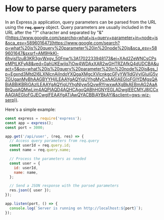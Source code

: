 
# How to parse query parameters


In an Express.js application, query parameters can be parsed from the URL using the **`req.query`** object. Query parameters are usually included in the URL after the "?" character and separated by "&" ([https://www.google.com/searchq=what+is+query+parameter+in+node+js&sca_esv=589601647](https://www.google.com/search?q=what%20is%20query%20parameter%20in%20node%20js&sca_esv=589601647&sxsrf=AM9HkKl-6hyjsI1zuB3KR3gyWxgy_50Fnw%3A1702233948173&ei=XAd2ZeWNCsCPseMPtLKFyA8&ved=0ahUKEwjlq7jOw4WDAxXAR2wGHTRZAfkQ4dUDCBA&uact=5&oq=what%20is%20query%20parameter%20in%20node%20js&gs_lp=Egxnd3Mtd2l6LXNlcnAiIndoYXQgaXMgcXVlcnkgcGFyYW1ldGVyIGluIG5vZGUganMyBhAAGBYYHjILEAAYgAQYigUYhgMyCxAAGIAEGIoFGIYDMgsQABiABBiKBRiGAzILEAAYgAQYigUYhgNIyw5QvwRYrwxwAXgBkAEBmAG2AaABtQuqAQMwLjm4AQPIAQD4AQHCAgoQABhHGNYEGLADwgIEECMYJ8ICCxAAGIAEGIoFGJECwgIFEAAYgATiAwQYACBBiAYBkAYI&sclient=gws-wiz-serp)).


 Here's a simple example:


```javascript
const express = require('express');
const app = express();
const port = 3000;

app.get('/api/user', (req, res) => {
  // Access query parameters from req.query
  const userId = req.query.id;
  const name = req.query.name;

  // Process the parameters as needed
  const user = {
    id: userId,
    name: name,
  };

  // Send a JSON response with the parsed parameters
  res.json({ user });
});

app.listen(port, () => {
  console.log(`Server is running on http://localhost:${port}`);
});
```


